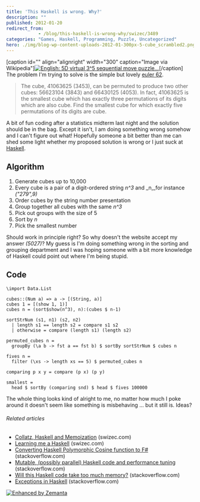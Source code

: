 ```yaml
---
title: 'This Haskell is wrong. Why?'
description: ""
published: 2012-01-20
redirect_from: 
            - /blog/this-haskell-is-wrong-why/swizec/3489
categories: "Games, Haskell, Programming, Puzzle, Uncategorized"
hero: ./img/blog-wp-content-uploads-2012-01-300px-5-cube_scrambled2.png
---
```

\[caption id="" align="alignright" width="300" caption="Image via Wikipedia"][![English: 5D virtual 3^5 sequential move puzzle...](./img/blog-wp-content-uploads-2012-01-300px-5-cube_scrambled2.png "English: 5D virtual 3^5 sequential move puzzle...")](http://en.wikipedia.org/wiki/File:5-cube_scrambled.png)\[/caption] The problem I'm trying to solve is the simple but lovely [euler 62](http://projecteuler.net/problem=62).

> The cube, 41063625 (3453), can be permuted to produce two other cubes: 56623104 (3843) and 66430125 (4053). In fact, 41063625 is the smallest cube which has exactly three permutations of its digits which are also cube. Find the smallest cube for which exactly five permutations of its digits are cube.

A bit of fun coding after a statistics midterm last night and the solution should be in the bag. Except it isn't, I am doing something wrong somehow and I can't figure out what! Hopefully someone a bit better than me can shed some light whether my proposed solution is wrong or I just suck at [Haskell](http://haskell.org "Haskell (programming language)").

## Algorithm

1. Generate cubes up to 10,000
2. Every cube is a pair of a digit-ordered string _n^3_ and _n,_for instance _("279",9)_
3. Order cubes by the string number presentation
4. Group together all cubes with the same _n^3_
5. Pick out groups with the size of 5
6. Sort by _n_
7. Pick the smallest number

Should work in principle right? So why doesn't the website accept my answer _(5027)_? My guess is I'm doing something wrong in the sorting and grouping department and I was hoping someone with a bit more knowledge of Haskell could point out where I'm being stupid.

## Code

```
\import Data.List

cubes::(Num a) => a -> [(String, a)]
cubes 1 = [(show 1, 1)]
cubes n = (sort$show(n^3), n):(cubes $ n-1)

sortStrNum (s1, n1) (s2, n2)
  | length s1 == length s2 = compare s1 s2
  | otherwise = compare (length s1) (length s2)

permuted_cubes n =
  groupBy (\a b -> fst a == fst b) $ sortBy sortStrNum $ cubes n

fives n =
  filter (\xs -> length xs == 5) $ permuted_cubes n

comparing p x y = compare (p x) (p y)

smallest =
  head $ sortBy (comparing snd) $ head $ fives 100000
```

The whole thing looks kind of alright to me, no matter how much I poke around it doesn't seem like something is misbehaving ... but it still is. Ideas?

###### Related articles

- [Collatz, Haskell and Memoization](http://swizec.com/blog/collatz-haskell-and-memoization/swizec/3382) (swizec.com)
- [Learning me a Haskell](http://swizec.com/blog/learning-me-a-haskell/swizec/3272) (swizec.com)
- [Converting Haskell Polymorphic Cosine function to F#](http://stackoverflow.com/questions/8905037/converting-haskell-polymorphic-cosine-function-to-f) (stackoverflow.com)
- [Mutable, (possibly parallel) Haskell code and performance tuning](http://stackoverflow.com/questions/8155929/mutable-possibly-parallel-haskell-code-and-performance-tuning) (stackoverflow.com)
- [Will this Haskell code take too much memory?](http://stackoverflow.com/questions/8275171/will-this-haskell-code-take-too-much-memory) (stackoverflow.com)
- [Exceptions in Haskell](http://stackoverflow.com/questions/8751188/exceptions-in-haskell) (stackoverflow.com)

[![Enhanced by Zemanta](http://img.zemanta.com/zemified_e.png?x-id=727c4e4d-a97d-47a9-a6d5-d7017d2e3bfe)](http://www.zemanta.com/ "Enhanced by Zemanta")